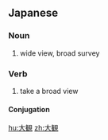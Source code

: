 ==Japanese==
{{ja-kanjitab|たい|かん|yomi=on}}

===Noun===
{{ja-noun|たいかん}}

# wide view, broad survey

===Verb===
{{ja-verb-suru|tr=trans|たいかん}}

# take a broad view
#: {{ja-usex|歴史の流れを大観し表現できる生徒|れきし の ながれ を たいかん し ひょうげん できる せいと|students who can take a broad view of the course of history and present it}}

====Conjugation====
{{ja-suru|たいかん}}

[[hu:大観]]
[[zh:大観]]